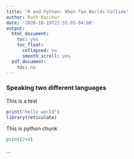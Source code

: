 ```yaml
---
title: 'R and Python: When Two Worlds Collide'
author: Ruth Raichur
date: '2020-10-19T22:55:05-04:00'
output:
  html_document:
    toc: yes
    toc_float:
      collapsed: no
      smooth_scroll: yes
  pdf_document:
    toc: no
---
```


### **Speaking two different languages**

This is a test

```r
print("hello world")
library(reticulate)
```
This is python chunk
```python
print(2+4)
```
...

